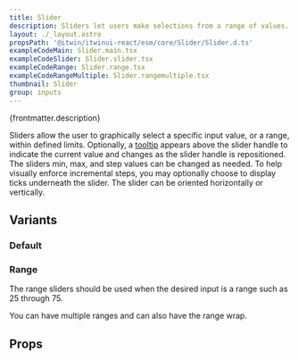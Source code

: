 ```yaml
---
title: Slider
description: Sliders let users make selections from a range of values.
layout: ./_layout.astro
propsPath: '@itwin/itwinui-react/esm/core/Slider/Slider.d.ts'
exampleCodeMain: Slider.main.tsx
exampleCodeSlider: Slider.slider.tsx
exampleCodeRange: Slider.range.tsx
exampleCodeRangeMultiple: Slider.rangemultiple.tsx
thumbnail: Slider
group: inputs
---
```



<p>{frontmatter.description}</p>

<LiveExample src={frontmatter.exampleCodeMain} />

Sliders allow the user to graphically select a specific input value, or a range, within defined limits. Optionally, a [tooltip](tooltip) appears above the slider handle to indicate the current value and changes as the slider handle is repositioned. The sliders min, max, and step values can be changed as needed. To help visually enforce incremental steps, you may optionally choose to display ticks underneath the slider. The slider can be oriented horizontally or vertically.

## Variants

### Default

<LiveExample src={frontmatter.exampleCodeSlider} />

### Range

The range sliders should be used when the desired input is a range such as 25 through 75.

<LiveExample src={frontmatter.exampleCodeRange} />

You can have multiple ranges and can also have the range wrap.

<LiveExample src={frontmatter.exampleCodeRangeMultiple} />

## Props

<PropsTable path={frontmatter.propsPath} />
